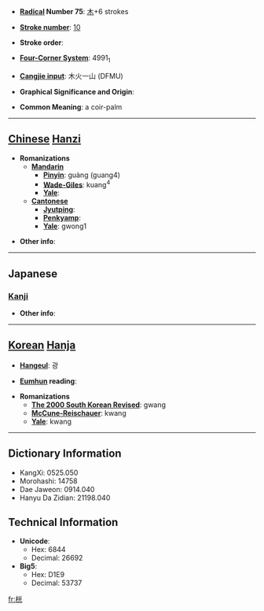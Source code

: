 * '''[[Wiktionary:Chinese radical index| Radical]] Number 75''': [[Wiktionary:Chinese radical index 木|木]]+6 strokes

* '''[[Wiktionary:Chinese total strokes index|Stroke number]]''': [[Wiktionary:Chinese total strokes index 10|10]]

* '''Stroke order''': 

* '''[[Wiktionary:Chinese four corner index|Four-Corner System]]''': 4991<sub>1</sub>

* '''[[Wiktionary:Chinese Cangjie index|Cangjie input]]''': 木火一山 (DFMU)

* '''Graphical Significance and Origin''': 

* '''Common Meaning''': a coir-palm

----

== [[Chinese]] [[Hanzi]] ==

* '''Romanizations'''
** '''[[Mandarin]]'''
*** '''[[Pinyin]]''': guàng (guang4)
*** '''[[Wade-Giles]]''': kuang<sup>4</sup>
*** '''[[Yale]]''': 
** '''[[Cantonese]]'''
*** '''[[Jyutping]]''':
*** '''[[Penkyamp]]''': 
*** '''[[Yale]]''': gwong1

* '''Other info''': 

----

==Japanese==
===[[Kanji]]===
{{kanji|on readings=[[こう]] (kō)
|kun readings=[[よこぎ]] (yokogi)
}}

* '''Other info''':  

----

== [[Korean]] [[Hanja]] ==

* '''[[Hangeul]]''': 광

* '''[[Eumhun]] reading''': 

* '''Romanizations'''
** '''[[The 2000 South Korean Revised Romanization|The 2000 South Korean Revised]]''': gwang
** '''[[McCune-Reischauer]]''': kwang
** '''[[Yale]]''': kwang

----

== Dictionary Information ==

* KangXi: 0525.050
* Morohashi: 14758
* Dae Jaweon: 0914.040
* Hanyu Da Zidian: 21198.040

== Technical Information ==

* '''Unicode''':
** Hex: 6844
** Decimal: 26692
* '''Big5''':
** Hex: D1E9
** Decimal: 53737

[[fr:桄]]